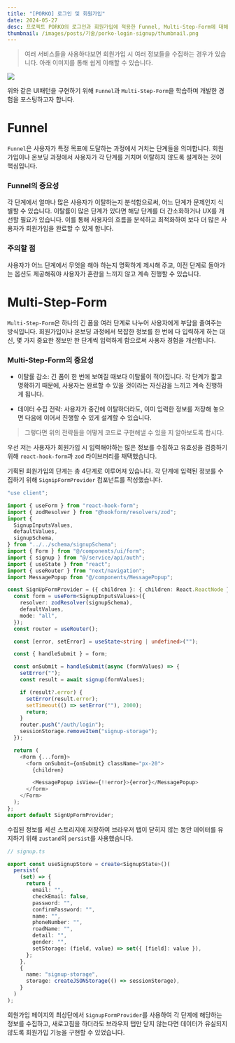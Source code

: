 ```yaml
---
title: "[PORKO] 로그인 및 회원가입"
date: 2024-05-27
desc: 프로젝트 PORKO의 로그인과 회원가입에 적용한 Funnel, Multi-Step-Form에 대해 설명합니다.
thumbnail: /images/posts/기술/porko-login-signup/thumbnail.png
---
```


> 여러 서비스들을 사용하다보면 회원가입 시 여러 정보들을 수집하는 경우가 있습니다.
> 아래 이미지를 통해 쉽게 이해할 수 있습니다.

![](https://velog.velcdn.com/images/gustjd3834/post/a1881769-ea64-4faa-ac9f-05510e98a796/image.png)

위와 같은 UI패턴을 구현하기 위해 `Funnel`과 `Multi-Step-Form`을 학습하며 개발한 경험을 포스팅하고자 합니다.

# Funnel

`Funnel`은 사용자가 특정 목표에 도달하는 과정에서 거치는 단계들을 의미합니다.
회원가입이나 온보딩 과정에서 사용자가 각 단계를 거치며 이탈하지 않도록 설계하는 것이 핵심입니다.

### Funnel의 중요성

각 단계에서 얼마나 많은 사용자가 이탈하는지 분석함으로써, 어느 단계가 문제인지 식별할 수 있습니다. 이탈률이 많은 단계가 있다면 해당 단계를 더 간소화하거나 UX를 개선할 필요가 있습니다. 이를 통해 사용자의 흐름을 분석하고 최적화하여 보다 더 많은 사용자가 회원가입을 완료할 수 있게 합니다.

### 주의할 점

사용자가 어느 단계에서 무엇을 해야 하는지 명확하게 제시해 주고, 이전 단계로 돌아가는 옵션도 제공해줘야 사용자가 혼란을 느끼지 않고 계속 진행할 수 있습니다.

# Multi-Step-Form

`Multi-Step-Form`은 하나의 긴 폼을 여러 단계로 나누어 사용자에게 부담을 줄여주는 방식입니다.
회원가입이나 온보딩 과정에서 복잡한 정보를 한 번에 다 입력하게 하는 대신, 몇 가지 중요한 정보만 한 단계씩 입력하게 함으로써 사용자 경험을 개선합니다.

### Multi-Step-Form의 중요성

- 이탈률 감소: 긴 폼이 한 번에 보여질 때보다 이탈률이 적어집니다. 각 단계가 짧고 명확하기 때문에, 사용자는 완료할 수 있을 것이라는 자신감을 느끼고 계속 진행하게 됩니다.

- 데이터 수집 전략: 사용자가 중간에 이탈하더라도, 이미 입력한 정보를 저장해 놓으면 다음에 이어서 진행할 수 있게 설계할 수 있습니다.

> 그렇다면 위의 전략들을 어떻게 코드로 구현해낼 수 있을 지 알아보도록 합시다.

우선 저는 사용자가 회원가입 시 입력해야하는 많은 정보를 수집하고 유효성을 검증하기 위해 `react-hook-form`과 `zod` 라이브러리를 채택했습니다.

기획된 회원가입의 단계는 총 4단계로 이루어져 있습니다.
각 단계에 입력된 정보를 수집하기 위해 `SignipFormProvider` 컴포넌트를 작성했습니다.

```ts
"use client";

import { useForm } from "react-hook-form";
import { zodResolver } from "@hookform/resolvers/zod";
import {
  SignupInputsValues,
  defaultValues,
  signupSchema,
} from "../../schema/signupSchema";
import { Form } from "@/components/ui/form";
import { signup } from "@/service/api/auth";
import { useState } from "react";
import { useRouter } from "next/navigation";
import MessagePopup from "@/components/MessagePopup";

const SignUpFormProvider = ({ children }: { children: React.ReactNode }) => {
  const form = useForm<SignupInputsValues>({
    resolver: zodResolver(signupSchema),
    defaultValues,
    mode: "all",
  });
  const router = useRouter();

  const [error, setError] = useState<string | undefined>("");

  const { handleSubmit } = form;

  const onSubmit = handleSubmit(async (formValues) => {
    setError("");
    const result = await signup(formValues);

    if (result?.error) {
      setError(result.error);
      setTimeout(() => setError(""), 2000);
      return;
    }
    router.push("/auth/login");
    sessionStorage.removeItem("signup-storage");
  });

  return (
    <Form {...form}>
      <form onSubmit={onSubmit} className="px-20">
        {children}

        <MessagePopup isView={!!error}>{error}</MessagePopup>
      </form>
    </Form>
  );
};
export default SignUpFormProvider;
```

수집된 정보를 세션 스토리지에 저장하여 브라우저 탭이 닫히지 않는 동안 데이터를 유지하기 위해
`zustand`의 `persist`를 사용했습니다.

```ts
// signup.ts

export const useSignupStore = create<SignupState>()(
  persist(
    (set) => {
      return {
        email: "",
        checkEmail: false,
        password: "",
        confirmPassword: "",
        name: "",
        phoneNumber: "",
        roadName: "",
        detail: "",
        gender: "",
        setStorage: (field, value) => set({ [field]: value }),
      };
    },
    {
      name: "signup-storage",
      storage: createJSONStorage(() => sessionStorage),
    }
  )
);
```

회원가입 페이지의 최상단에서 `SignupFormProvider`를 사용하여 각 단계에 해당하는 정보를 수집하고, 새로고침을 하더라도 브라우저 탭만 닫지 않는다면 데이터가 유실되지 않도록 회원가입 기능을 구현할 수 있었습니다.
